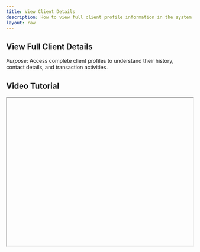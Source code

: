 ```yaml
---
title: View Client Details
description: How to view full client profile information in the system.
layout: raw
---
```



<div className="mdx-content">

## View Full Client Details

 

*Purpose*: Access complete client profiles to understand their history, contact details, and transaction activities.

## Video Tutorial



<iframe
  width="100%"
  height="400"
  title="View full client details tutorial"
  allowFullScreen
  className="rounded-lg"
/>

---

## Steps:



❶ **Navigate to the Clients Page**  
From the left-side menu, click on **Clients**.

❷ **Click on the Client's Name**  
Locate the client you're interested in and click directly on their **name**.

❸ **View the Profile Panel**  
A detailed profile panel will slide in from the right side.

❹ **Review Client Information**  
The panel includes complete contact and activity info:
- **Phone number, email, gender, address**
- **Birth date, anniversary (if added), and date created**
- **Total number of appointments**
- **History of sales, vouchers, memberships, gift cards, and product purchases**

❺ **Close the Panel**  
Click the **X (Close)** icon on the top right corner to close the profile.

---

**Tip for First-Time Users**:  
This feature helps teams provide personalized service by understanding client history and preferences.

<div className="space-y-4 mt-6">

<div className="my-10 border-t border-gray-200" />

## More questions about this


</div>
<div className="space-y-4 mt-6">
  <details className="bg-white rounded-md p-4 border border-gray-300">
  <summary
    className="font-medium text-base text-gray-900"
    style={{
      backgroundColor: 'transparent',
      outline: 'none',
      cursor: 'pointer',
      userSelect: 'none',
      listStyle: 'none',
    }}
  >Can I edit client details from the profile panel?</summary>
   <p className="mt-2 text-sm text-gray-700">
      No, the panel is view-only. To make changes, open the client’s edit screen.
    </p>
  </details>

  <details className="bg-white rounded-md p-4 border border-gray-300">
  <summary
    className="font-medium text-base text-gray-900"
    style={{
      backgroundColor: 'transparent',
      outline: 'none',
      cursor: 'pointer',
      userSelect: 'none',
      listStyle: 'none',
    }}
  >Is the client activity real-time?</summary>
    <p className="mt-2 text-sm text-gray-700">
      Yes, all the displayed history and data are updated in real-time.
    </p>
  </details>
</div>
</div>

---

<div className="space-y-4 mt-6">

<div className="my-10 border-t border-gray-200" />

<div className="mdx-content mt-10">

Was this article helpful?

<div style={{ display: 'flex', gap: '1rem' }}>
  <button style={{ padding: '0.5rem', borderRadius: '9999px', backgroundColor: '#f0f0f0' }}>
   👍
  </button>
  <button style={{ padding: '0.5rem', borderRadius: '9999px', backgroundColor: '#f0f0f0' }}>
    👎
  </button>
</div>
</div>

---
</div>
